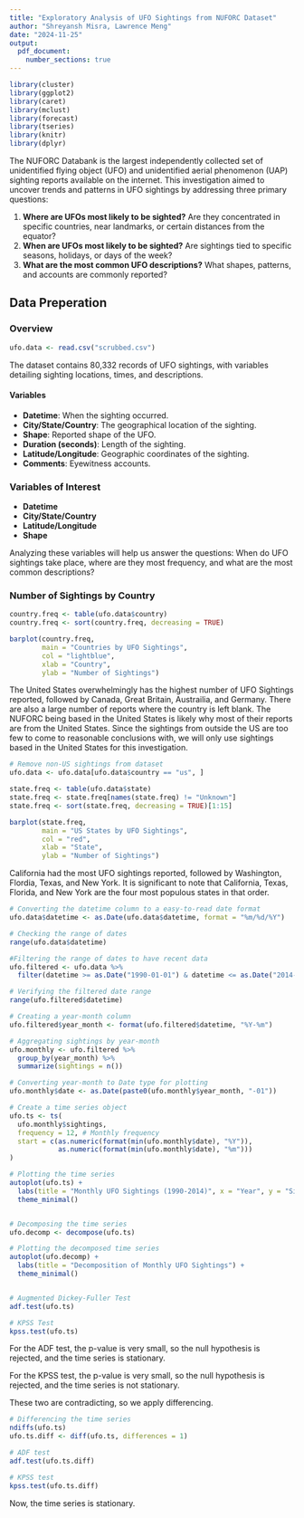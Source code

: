```yaml
---
title: "Exploratory Analysis of UFO Sightings from NUFORC Dataset"
author: "Shreyansh Misra, Lawrence Meng"
date: "2024-11-25"
output:
  pdf_document:
    number_sections: true
---
```

```r
library(cluster)
library(ggplot2)
library(caret)
library(mclust)
library(forecast)
library(tseries)
library(knitr)
library(dplyr)
```

The NUFORC Databank is the largest independently collected set of unidentified flying object (UFO) and unidentified aerial phenomenon (UAP) sighting reports available on the internet. This investigation aimed to uncover trends and patterns in UFO sightings by addressing three primary questions: 

1. **Where are UFOs most likely to be sighted?** Are they concentrated in specific countries, near landmarks, or certain distances from the equator?  
2. **When are UFOs most likely to be sighted?** Are sightings tied to specific seasons, holidays, or days of the week?  
3. **What are the most common UFO descriptions?** What shapes, patterns, and accounts are commonly reported?  

## Data Preperation
### Overview

```r
ufo.data <- read.csv("scrubbed.csv")
```

The dataset contains 80,332 records of UFO sightings, with variables detailing sighting locations, times, and descriptions. 

#### Variables
- **Datetime**: When the sighting occurred.
- **City/State/Country**: The geographical location of the sighting.
- **Shape**: Reported shape of the UFO.
- **Duration (seconds)**: Length of the sighting.
- **Latitude/Longitude**: Geographic coordinates of the sighting.
- **Comments**: Eyewitness accounts.

### Variables of Interest
- **Datetime**
- **City/State/Country**
- **Latitude/Longitude**
- **Shape**

Analyzing these variables will help us answer the questions: When do UFO sightings take place, where are they most frequency, and what are the most common descriptions?


### Number of Sightings by Country

```r
country.freq <- table(ufo.data$country)
country.freq <- sort(country.freq, decreasing = TRUE)

barplot(country.freq,
        main = "Countries by UFO Sightings",
        col = "lightblue",
        xlab = "Country",
        ylab = "Number of Sightings")
```
The United States overwhelmingly has the highest number of UFO Sightings reported, followed by Canada, Great Britain, Austrailia, and Germany. There are also a large number of reports where the country is left blank. The NUFORC being based in the United States is likely why most of their reports are from the United States. Since the sightings from outside the US are too few to come to reasonable conclusions with, we will only use sightings based in the United States for this investigation. 

```r
# Remove non-US sightings from dataset
ufo.data <- ufo.data[ufo.data$country == "us", ]

state.freq <- table(ufo.data$state)
state.freq <- state.freq[names(state.freq) != "Unknown"]
state.freq <- sort(state.freq, decreasing = TRUE)[1:15]

barplot(state.freq,
        main = "US States by UFO Sightings",
        col = "red",
        xlab = "State",
        ylab = "Number of Sightings")
```
California had the most UFO sightings reported, followed by Washington, Flordia, Texas, and New York. It is significant to note that California, Texas, Florida, and New York are the four most populous states in that order.

```r
# Converting the datetime column to a easy-to-read date format
ufo.data$datetime <- as.Date(ufo.data$datetime, format = "%m/%d/%Y")

# Checking the range of dates
range(ufo.data$datetime)

#Filtering the range of dates to have recent data
ufo.filtered <- ufo.data %>%
  filter(datetime >= as.Date("1990-01-01") & datetime <= as.Date("2014-05-01"))

# Verifying the filtered date range
range(ufo.filtered$datetime)
``` 

```r
# Creating a year-month column
ufo.filtered$year_month <- format(ufo.filtered$datetime, "%Y-%m")

# Aggregating sightings by year-month
ufo.monthly <- ufo.filtered %>%
  group_by(year_month) %>%
  summarize(sightings = n())

# Converting year-month to Date type for plotting
ufo.monthly$date <- as.Date(paste0(ufo.monthly$year_month, "-01"))


```

```r
# Create a time series object
ufo.ts <- ts(
  ufo.monthly$sightings,
  frequency = 12, # Monthly frequency
  start = c(as.numeric(format(min(ufo.monthly$date), "%Y")),
            as.numeric(format(min(ufo.monthly$date), "%m")))
)

# Plotting the time series
autoplot(ufo.ts) +
  labs(title = "Monthly UFO Sightings (1990-2014)", x = "Year", y = "Sightings") +
  theme_minimal()



```

```r
# Decomposing the time series
ufo.decomp <- decompose(ufo.ts)

# Plotting the decomposed time series
autoplot(ufo.decomp) +
  labs(title = "Decomposition of Monthly UFO Sightings") +
  theme_minimal()



```

```r
# Augmented Dickey-Fuller Test
adf.test(ufo.ts)

# KPSS Test
kpss.test(ufo.ts)
```
For the ADF test, the p-value is very small, so the null hypothesis is rejected, and the time series is stationary.

For the KPSS test, the p-value is very small, so the null hypothesis is rejected, and the time series is not stationary.

These two are contradicting, so we apply differencing.

```r
# Differencing the time series
ndiffs(ufo.ts)
ufo.ts.diff <- diff(ufo.ts, differences = 1)

# ADF test
adf.test(ufo.ts.diff)

# KPSS test
kpss.test(ufo.ts.diff)

```
Now, the time series is stationary. 




